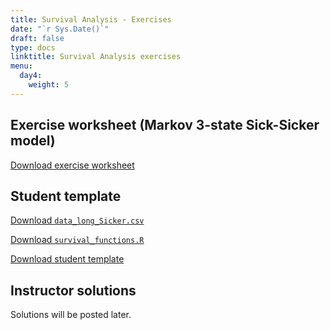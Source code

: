 ---
title: Survival Analysis - Exercises
date: "`r Sys.Date()`"
draft: false
type: docs
linktitle: Survival Analysis exercises
menu:
  day4:
    weight: 5
---

## Exercise worksheet (Markov 3-state Sick-Sicker model)

[Download exercise worksheet](../../../Course_Modularization/Survival Analysis/Survival Sick-Sicker/exercise worksheets/Markov_3_state_Survival_exercise.html)

## Student template

[Download `data_long_Sicker.csv`](../../../Course_Modularization/Survival Analysis/Survival Sick-Sicker/solutions/data_long_Sicker.csv)

[Download `survival_functions.R`](../../../Course_Modularization/Survival Analysis/Survival Sick-Sicker/solutions/survival_functions.R)

[Download student template](../../../Course_Modularization/Survival Analysis/Survival Sick-Sicker/solutions/Markov_3_state_Survival_template.Rmd)

## Instructor solutions

Solutions will be posted later.



